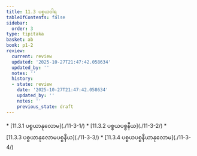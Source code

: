 ```yaml
---
title: 11.3 ပစ္စယဝါရ
tableOfContents: false
sidebar:
  order: 3
type: tipitaka
basket: ab
book: p1-2
review:
  current: review
  updated: '2025-10-27T21:47:42.058634'
  updated_by: ''
  notes: ''
  history:
  - state: review
    date: '2025-10-27T21:47:42.058634'
    updated_by: ''
    notes: ''
    previous_state: draft
---
```



<ReviewStatus review={frontmatter.review} showDetails={true} />

<HypothesisAnnotation frontmatter={frontmatter} />

<DynamicBreadcrumb />



<TableOfContents book="p1-2" section="11.3">
* [11.3.1 ပစ္စယာနုလောမ](./11-3-1/)
* [11.3.2 ပစ္စယပစ္စနီယ](./11-3-2/)
* [11.3.3 ပစ္စယာနုလောမပစ္စနီယ](./11-3-3/)
* [11.3.4 ပစ္စယပစ္စနီယာနုလောမ](./11-3-4/)
</TableOfContents>